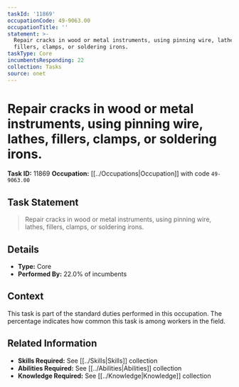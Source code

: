 ```yaml
---
taskId: '11869'
occupationCode: 49-9063.00
occupationTitle: ''
statement: >-
  Repair cracks in wood or metal instruments, using pinning wire, lathes,
  fillers, clamps, or soldering irons.
taskType: Core
incumbentsResponding: 22
collection: Tasks
source: onet
---
```

# Repair cracks in wood or metal instruments, using pinning wire, lathes, fillers, clamps, or soldering irons.

**Task ID:** 11869
**Occupation:** [[../Occupations|Occupation]] with code `49-9063.00`

## Task Statement

> Repair cracks in wood or metal instruments, using pinning wire, lathes, fillers, clamps, or soldering irons.

## Details

- **Type:** Core
- **Performed By:** 22.0% of incumbents

## Context

This task is part of the standard duties performed in this occupation. The percentage indicates how common this task is among workers in the field.

## Related Information

- **Skills Required:** See [[../Skills|Skills]] collection
- **Abilities Required:** See [[../Abilities|Abilities]] collection
- **Knowledge Required:** See [[../Knowledge|Knowledge]] collection
